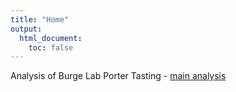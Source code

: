 ```yaml
---
title: "Home"
output:
  html_document:
    toc: false
---
```


Analysis of Burge Lab Porter Tasting
- [main analysis](analyze_beers.html)

